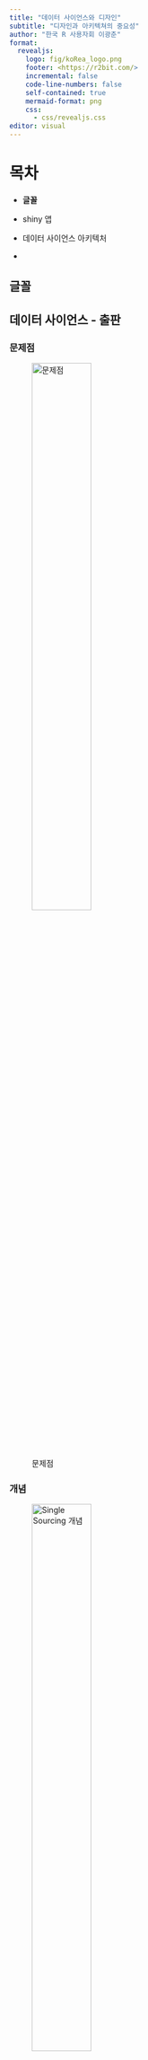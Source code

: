 ```yaml
---
title: "데이터 사이언스와 디자인"
subtitle: "디자인과 아키텍쳐의 중요성"
author: "한국 R 사용자회 이광춘"
format:
  revealjs:
    logo: fig/koRea_logo.png
    footer: <https://r2bit.com/>
    incremental: false
    code-line-numbers: false
    self-contained: true    
    mermaid-format: png    
    css: 
      - css/revealjs.css
editor: visual
---
```


# 목차

- __글꼴__

- shiny 앱

- 데이터 사이언스 아키텍처

-   


## 글꼴

## 데이터 사이언스 - 출판

::: panel-tabset
### 문제점

![문제점](fig/single-sourcing-problem.jpg){#fig-problem width=50%}

### 개념

![Single Sourcing 개념](fig/single-sourcing-concept.jpg){#fig-concept  width=50%}

### Single Sourcing Multi-Use

![Single Sourcing Multi-Use](fig/single-sourcing-publishing.jpg){#fig-publishing  width=60%}
:::


## Quarto

::: panel-tabset

### R

![](fig/quarto_workflow/rmd-knitr.png)

### 파이썬

![](fig/quarto_workflow/jupyter-alone.png)

### Quarto: R

![](fig/quarto_workflow/qmd-knitr.png)

### Quarto: 파이썬

![](fig/quarto_workflow/qmd-jupyter.png)

:::


